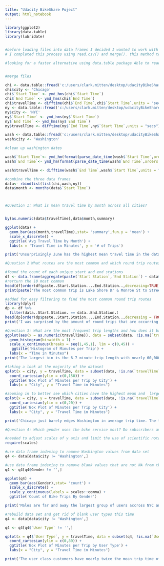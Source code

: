 ```yaml
---
title: "Udacity BikeShare Poject"
output: html_notebook
---
```


```r
library(ggplot2)
library(data.table)
library(lubridate)


#before loading files into data frames I decided I wanted to work with one full data set so I opted to add two column to the Washington data set to allow for easy merging
# I completed this process using read.csv() and merge(). this method took 19.9 seconds

#looking for a faster alternative using data.table package Able to read in all files in under 2 seconds.


#merge files

chi <- data.table::fread('c:/users/clark.mitten/desktop/udacityBikeShare/chicago.csv')
chi$city <- 'Chicago'
chi$`Start Time` <- ymd_hms(chi$`Start Time`)
chi$`End Time` <- ymd_hms(chi$`End Time`)
chi$travelTime <- difftime(chi$`End Time`,chi$`Start Time`,units = "secs")/60
ny <- data.table::fread('c:/users/clark.mitten/desktop/udacityBikeShare/new-york-city.csv')
ny$city <- 'NYC'
ny$`Start Time` <- ymd_hms(ny$`Start Time`)
ny$`End Time` <- ymd_hms(ny$`End Time`)
ny$travelTime <- difftime(ny$`End Time`,ny$`Start Time`,units = "secs")/60

wash <- data.table::fread('c:/users/clark.mitten/desktop/udacityBikeShare/washington.csv')
wash$city <- 'Washington'

#clean up washington dates

wash$`Start Time`<- ymd_hm(format(parse_date_time(wash$`Start Time`,orders = 'mdy HM'),format = '%Y/%m/%d %H:%M'))
wash$`End Time`<- ymd_hm(format(parse_date_time(wash$`End Time`,orders = 'mdy HM'),format = '%Y/%m/%d %H:%M'))

wash$travelTime <- difftime(wash$`End Time`,wash$`Start Time`,units = "secs")/60

#combine the three data frames
data<- rbindlist(list(chi,wash,ny))
data$month <- months(data$`Start Time`)




```

```r
#Question 1: What is mean travel time by month across all cities? 


by(as.numeric(data$travelTime),data$month,summary)

ggplot(data) +
  geom_bar(aes(month,travelTime),stat= 'summary',fun.y = 'mean') +
  scale_x_discrete() +
  ggtitle('Avg Travel Time by Month') +
  labs(x = 'Travel Time in Minutes', y = '# of Trips')

print('Unsurprisingly June has the highest mean travel time in the dataset.  Since the dataset only includes the first 6 months of the year June is easily the warmest month in the dataset and makes sense that it would have the longer bike trips')
```

```r
#Question 2 What routes are the most common and which round trip routes are the most common

#found the count of each unique start and end stations
df <- data.frame(aggregate(paste(`Start Station`,`End Station`) ~ data$`Start Station`+ data$`End Station`,data = data, FUN = length))
#rerturn the 10 most common
head(df[order(df$paste..Start.Station....End.Station..,decreasing=TRUE), ], 10)
print(paste('The most common trip is Lake Shore Dr & Monroe St to Streeter Dr & Grand Ave with ', round((854/900000) * 100, digits =  4), '% of the total trips taking this route.  Interestingly 2 of the top 3 trips are round trips. Next I will look into how often round trips are occurring and which are the most common'))

#added for easy filtering to find the most common round trip routes
library(dplyr)
dp <- df %>%
  filter(data..Start.Station. == data..End.Station.)
head(dp[order(dp$paste..Start.Station....End.Station..,decreasing = TRUE), ], 50)
print('I was surprised by the amount of round trips that are occurring.  I figured that would be much less frequent as people would be taking these bikes for a trip.  This might be something to do with the different user types that I will look into later.')
```

```r
#Question 3: What are the most frequent trip lengths and how does it break down by city?
ggplot(aes(x = as.numeric(travelTime)), data = subset(data, !is.na(`travelTime`))) +
  geom_histogram(binwidth = 1) +
  scale_x_continuous(breaks = seq(1,45,1), lim = c(0,45)) +
   ggtitle('Histogram of Minutes per Trip') +
  labs(x = "Time in Minutes") 
print('The largest bin is the 6-7 minute trip length with nearly 60,000 trips lasting this duration')

#taking a look at the majority of the dataset
qplot(x = city, y = travelTime, data = subset(data, !is.na(`travelTime`)), geom = 'boxplot') +
  coord_cartesian(ylim = c(0,150)) +
  ggtitle('Box Plot of Minutes per Trip by City') +
  labs(x = "City", y = "Travel Time in Minutes") 

#zooming in to better see which cities have the highest mean and  largest middle 50% ranges
qplot(x = city, y = travelTime, data = subset(data, !is.na(`travelTime`)), geom = 'boxplot') +
  coord_cartesian(ylim = c(0,20)) +
  ggtitle('Box Plot of Minutes per Trip by City') +
  labs(x = "City", y = "Travel Time in Minutes") 

print('Chicago just barely edges Washington in average trip time. The three cities have very similar trip times across the board.  Washington has the highest 75% range at right around 20 minutes.  NYC has the lowest 75% range with that level occuring at ~ 17.5 minutes.' )
```

```r
#Question 4: Which gender uses the bike service most? Do subscribers average longer rides than customers?

#needed to adjust scales of y axis and limit the use of scientific notation
require(scales)

#use data frame indexing to remove Washington values from data set
q4 <- data[data$city != 'Washington',]

#use data frame indexing to remove blank values that are not NA from the dataset
q4 <- q4[q4$Gender != '',]

ggplot(q4) +
  geom_bar(aes(Gender),stat= 'count') +
  scale_x_discrete() +
  scale_y_continuous(labels = scales::comma) +
  ggtitle('Count of Bike Trips By Gender')

print('Males are far and away the largest group of users accross NYC and Chicago datasets')

#rebuild data set and get rid of blank user types this time
q4 <- data[data$city != 'Washington',]

q4 <- q4[q4$`User Type` != '',]

qplot(x = q4$`User Type`, y = travelTime, data = subset(q4, !is.na(`User Type`)), geom = 'boxplot') +
  coord_cartesian(ylim = c(0,80)) +
  ggtitle('Box Plot of Minutes per Trip by User Type') +
  labs(x = "City", y = "Travel Time in Minutes") 

print('The user class customers have nearly twice the mean trip time of subscribers. Presumably a customer is a one time or infrequent user of the service whereas a subscriber may be using on a much more regular basis. It seems like a fair hypothesis to say customers are using the bike for leisure activities while subscribers may be using for commute or defined tasks which would most likely cause the shorter trips.')


```

